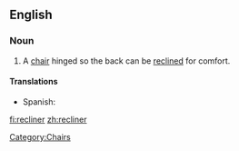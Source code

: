 ==English==

===Noun===
{{en-noun}}
{{wikipedia}}

# A [[chair]] hinged so the back can be [[recline]]d for comfort.

====Translations====
{{trans-top}}
* Spanish: {{t-|es|tumbona|f}}
{{trans-mid}}
{{trans-bottom}}

[[Category:Chairs]]

[[fi:recliner]]
[[zh:recliner]]